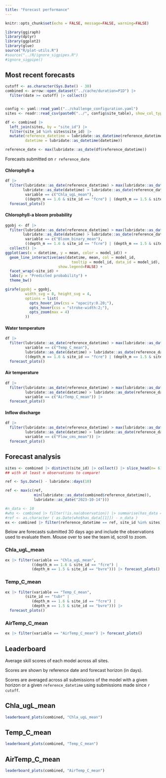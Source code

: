 ```yaml
---
title: "Forecast performance"
---
```


```r
knitr::opts_chunk$set(echo = FALSE, message=FALSE, warning=FALSE)
```

```r
library(ggiraph)
library(dplyr)
library(ggplot2)
library(glue)
source("R/plot-utils.R")
#source("../R/ignore_sigpipes.R")
#ignore_sigpipe()


```

## Most recent forecasts

```r
cutoff <- as.character(Sys.Date() - 30)
combined <- arrow::open_dataset("../cache/duration=P1D") |> 
  filter(date >= cutoff) |> collect()


config <- yaml::read_yaml("../challenge_configuration.yaml")
sites <- readr::read_csv(paste0("../", config$site_table), show_col_types = FALSE)

df <- combined |> 
  left_join(sites, by = "site_id") |> 
  filter(site_id %in% sites$site_id) |> 
  mutate(reference_datetime = lubridate::as_datetime(reference_datetime),
         datetime = lubridate::as_datetime(datetime))

reference_date <- max(lubridate::as_date(df$reference_datetime))
```

Forecasts submitted on `r reference_date`

#### Chlorophyll-a

```r


df |> 
  filter(lubridate::as_date(reference_datetime) > max(lubridate::as_date(df$reference_datetime)) - lubridate::days(1),
        lubridate::as_date(datetime) > lubridate::as_date(reference_datetime), 
         variable == c("Chla_ugL_mean"),
         ((depth_m == 1.6 & site_id == "fcre") | (depth_m == 1.5 & site_id == "bvre"))) |> 
  forecast_plots()
```

#### Chlorophyll-a bloom probability

```r
ggobj <- df |> 
  filter(lubridate::as_date(reference_datetime) > max(lubridate::as_date(df$reference_datetime)) - lubridate::days(1),
        lubridate::as_date(datetime) > lubridate::as_date(reference_datetime), 
         variable == c("Bloom_binary_mean"),
         ((depth_m == 1.6 & site_id == "fcre") | (depth_m == 1.5 & site_id == "bvre"))) |> 
  collect() |>
ggplot(aes(x = datetime, y = mean, color = model_id)) + 
  geom_line_interactive(aes(datetime, mean, col = model_id,
                              tooltip = model_id, data_id = model_id),
                        show.legend=FALSE) +
  facet_wrap(~site_id) +
  labs(y = "Predicted probability") +
  theme_bw()

girafe(ggobj = ggobj,
         width_svg = 8, height_svg = 4,
         options = list(
           opts_hover_inv(css = "opacity:0.20;"),
           opts_hover(css = "stroke-width:2;"),
           opts_zoom(max = 4)
         ))
```

#### Water temperature

```r
df |> 
  filter(lubridate::as_date(reference_datetime) > max(lubridate::as_date(df$reference_datetime)) - lubridate::days(1),
         variable == c("Temp_C_mean"),
         lubridate::as_date(datetime) > lubridate::as_date(reference_datetime), 
         ((depth_m == 1.6 & site_id == "fcre") | (depth_m == 1.5 & site_id == "bvre"))) |>  
  forecast_plots()
```

#### Air temperature

```r
df |> 
  filter(lubridate::as_date(reference_datetime) > max(lubridate::as_date(df$reference_datetime)) - lubridate::days(1),
         lubridate::as_date(datetime) > lubridate::as_date(reference_datetime), 
         variable == c("AirTemp_C_mean")) |> 
  forecast_plots()
```

#### Inflow discharge

```r
df |> 
  filter(lubridate::as_date(reference_datetime) > max(lubridate::as_date(df$reference_datetime)) - lubridate::days(1),
         lubridate::as_date(datetime) > lubridate::as_date(reference_datetime), 
         variable == c("Flow_cms_mean")) |> 
  forecast_plots()
```

## Forecast analysis

```r
sites <- combined |> distinct(site_id) |> collect() |> slice_head(n= 6) |> pull(site_id)
## with at least n observations to compare!

ref <- Sys.Date() - lubridate::days(10)

ref <- max(c(ref, 
             min(lubridate::as_date(combined$reference_datetime)),
             lubridate::as_date("2023-10-14")))

#n_data <- 10
#who <- combined |> filter(!is.na(observation)) |> summarise(has_data = max(reference_datetime)) |> collect()
#ref <- as.character ( as.Date(who$has_data[[1]]) - n_data )
ex <- combined |> filter(reference_datetime == ref, site_id %in% sites) 

```

Below are forecasts submitted 30 days ago and include the observations used to evaluate them. Mouse over to see the team id, scroll to zoom.

::: panel-tabset
### Chla_ugL_mean

```r
ex |> filter(variable == "Chla_ugL_mean",
            ((depth_m == 1.6 & site_id == "fcre") | 
            (depth_m == 1.5 & site_id == "bvre"))) |> forecast_plots()
```

### Temp_C_mean

```r
ex |> filter(variable == "Temp_C_mean",
         (site_id == "tubr" | 
            (depth_m == 1.6 & site_id == "fcre") | 
            (depth_m == 1.5 & site_id == "bvre"))) |> 
  forecast_plots()
```

### AirTemp_C_mean

```r
ex |> filter(variable == "AirTemp_C_mean") |> forecast_plots()
```
:::

## Leaderboard

Average skill scores of each model across all sites.\

Scores are shown by reference date and forecast horizon (in days).\

Scores are averaged across all submissions of the model with a given horizon or a given `reference_datetime` using submissions made since `r cutoff`.\

::: panel-tabset
## Chla_ugL_mean

```r
leaderboard_plots(combined, "Chla_ugL_mean")
```

## Temp_C_mean

```r
leaderboard_plots(combined, "Temp_C_mean")
```
## AirTemp_C_mean

```r
leaderboard_plots(combined, "AirTemp_C_mean")
```
:::
